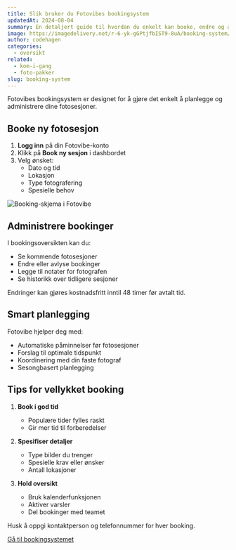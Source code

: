 ```yaml
---
title: Slik bruker du Fotovibes bookingsystem
updatedAt: 2024-08-04
summary: En detaljert guide til hvordan du enkelt kan booke, endre og administrere dine fotosesjoner i Fotovibe.
image: https://imagedelivery.net/r-6-yk-gGPtjfbIST9-8uA/booking-system/public
author: codehagen
categories:
  - oversikt
related:
  - kom-i-gang
  - foto-pakker
slug: booking-system
---
```


Fotovibes bookingsystem er designet for å gjøre det enkelt å planlegge og administrere dine fotosesjoner.

## Booke ny fotosesjon

1. **Logg inn** på din Fotovibe-konto
2. Klikk på **Book ny sesjon** i dashbordet
3. Velg ønsket:
   - Dato og tid
   - Lokasjon
   - Type fotografering
   - Spesielle behov

<Image
  alt="Booking-skjema i Fotovibe"
  src="https://imagedelivery.net/r-6-yk-gGPtjfbIST9-8uA/booking-form/public"
  width={1200}
  height={600}
/>

## Administrere bookinger

I bookingsoversikten kan du:
- Se kommende fotosesjoner
- Endre eller avlyse bookinger
- Legge til notater for fotografen
- Se historikk over tidligere sesjoner

<Note variant="info">
  Endringer kan gjøres kostnadsfritt inntil 48 timer før avtalt tid.
</Note>

## Smart planlegging

Fotovibe hjelper deg med:
- Automatiske påminnelser før fotosesjoner
- Forslag til optimale tidspunkt
- Koordinering med din faste fotograf
- Sesongbasert planlegging

## Tips for vellykket booking

1. **Book i god tid**
   - Populære tider fylles raskt
   - Gir mer tid til forberedelser

2. **Spesifiser detaljer**
   - Type bilder du trenger
   - Spesielle krav eller ønsker
   - Antall lokasjoner

3. **Hold oversikt**
   - Bruk kalenderfunksjonen
   - Aktiver varsler
   - Del bookinger med teamet

<Note variant="warning">
  Husk å oppgi kontaktperson og telefonnummer for hver booking.
</Note>

[Gå til bookingsystemet](/) 